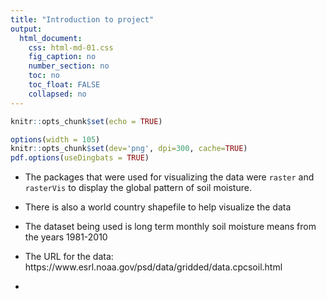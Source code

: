 ```yaml
---
title: "Introduction to project"
output: 
  html_document:
    css: html-md-01.css
    fig_caption: no
    number_section: no
    toc: no
    toc_float: FALSE
    collapsed: no
---
```


```r
knitr::opts_chunk$set(echo = TRUE)
```

```r
options(width = 105)
knitr::opts_chunk$set(dev='png', dpi=300, cache=TRUE)
pdf.options(useDingbats = TRUE)
```
 - The packages that were used for visualizing the data were `raster` and `rasterVis` to display the global pattern of soil moisture.
 
 - There is also a world country shapefile to help visualize the data
 
 - The dataset being used is long term monthly soil moisture means from the years 1981-2010
 
 - The URL for the data: https://www.esrl.noaa.gov/psd/data/gridded/data.cpcsoil.html
 
 - 
